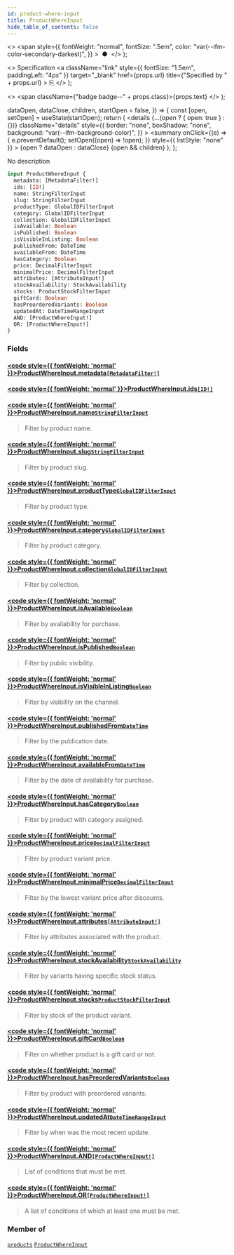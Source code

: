```yaml
---
id: product-where-input
title: ProductWhereInput
hide_table_of_contents: false
---
```


  <>
    <span
      style={{
        fontWeight: "normal",
        fontSize: ".5em",
        color: "var(--ifm-color-secondary-darkest)",
      }}
    >
      &nbsp;●&nbsp;
    </span>
  </>
);

  <>
    Specification
    <a
      className="link"
      style={{ fontSize: "1.5em", paddingLeft: "4px" }}
      target="\_blank"
      href={props.url}
      title={"Specified by " + props.url}
    >
      ⎘
    </a>
  </>
);

  <>
    <span className={"badge badge--" + props.class}>{props.text}</span>
  </>
);


  dataOpen,
  dataClose,
  children,
  startOpen = false,
}) => {
  const [open, setOpen] = useState(startOpen);
  return (
    <details
      {...(open ? { open: true } : {})}
      className="details"
      style={{
        border: "none",
        boxShadow: "none",
        background: "var(--ifm-background-color)",
      }}
    >
      <summary
        onClick={(e) => {
          e.preventDefault();
          setOpen((open) => !open);
        }}
        style={{ listStyle: "none" }}
      >
        {open ? dataOpen : dataClose}
      </summary>
      {open && children}
    </details>
  );
};

No description

```graphql
input ProductWhereInput {
  metadata: [MetadataFilter!]
  ids: [ID!]
  name: StringFilterInput
  slug: StringFilterInput
  productType: GlobalIDFilterInput
  category: GlobalIDFilterInput
  collection: GlobalIDFilterInput
  isAvailable: Boolean
  isPublished: Boolean
  isVisibleInListing: Boolean
  publishedFrom: DateTime
  availableFrom: DateTime
  hasCategory: Boolean
  price: DecimalFilterInput
  minimalPrice: DecimalFilterInput
  attributes: [AttributeInput!]
  stockAvailability: StockAvailability
  stocks: ProductStockFilterInput
  giftCard: Boolean
  hasPreorderedVariants: Boolean
  updatedAt: DateTimeRangeInput
  AND: [ProductWhereInput!]
  OR: [ProductWhereInput!]
}
```

### Fields

#### [<code style={{ fontWeight: 'normal' }}>ProductWhereInput.<b>metadata</b></code>](#)<Bullet />[`[MetadataFilter!]`](../../../api-reference/miscellaneous/inputs/metadata-filter) <Badge class="secondary" text="list"/> <Badge class="secondary" text="input"/>

>

#### [<code style={{ fontWeight: 'normal' }}>ProductWhereInput.<b>ids</b></code>](#)<Bullet />[`[ID!]`](../../../api-reference/miscellaneous/scalars/id) <Badge class="secondary" text="list"/> <Badge class="secondary" text="scalar"/>

>

#### [<code style={{ fontWeight: 'normal' }}>ProductWhereInput.<b>name</b></code>](#)<Bullet />[`StringFilterInput`](../../../api-reference/miscellaneous/inputs/string-filter-input) <Badge class="secondary" text="input"/>

> Filter by product name.

#### [<code style={{ fontWeight: 'normal' }}>ProductWhereInput.<b>slug</b></code>](#)<Bullet />[`StringFilterInput`](../../../api-reference/miscellaneous/inputs/string-filter-input) <Badge class="secondary" text="input"/>

> Filter by product slug.

#### [<code style={{ fontWeight: 'normal' }}>ProductWhereInput.<b>productType</b></code>](#)<Bullet />[`GlobalIDFilterInput`](../../../api-reference/miscellaneous/inputs/global-idfilter-input) <Badge class="secondary" text="input"/>

> Filter by product type.

#### [<code style={{ fontWeight: 'normal' }}>ProductWhereInput.<b>category</b></code>](#)<Bullet />[`GlobalIDFilterInput`](../../../api-reference/miscellaneous/inputs/global-idfilter-input) <Badge class="secondary" text="input"/>

> Filter by product category.

#### [<code style={{ fontWeight: 'normal' }}>ProductWhereInput.<b>collection</b></code>](#)<Bullet />[`GlobalIDFilterInput`](../../../api-reference/miscellaneous/inputs/global-idfilter-input) <Badge class="secondary" text="input"/>

> Filter by collection.

#### [<code style={{ fontWeight: 'normal' }}>ProductWhereInput.<b>isAvailable</b></code>](#)<Bullet />[`Boolean`](../../../api-reference/miscellaneous/scalars/boolean) <Badge class="secondary" text="scalar"/>

> Filter by availability for purchase.

#### [<code style={{ fontWeight: 'normal' }}>ProductWhereInput.<b>isPublished</b></code>](#)<Bullet />[`Boolean`](../../../api-reference/miscellaneous/scalars/boolean) <Badge class="secondary" text="scalar"/>

> Filter by public visibility.

#### [<code style={{ fontWeight: 'normal' }}>ProductWhereInput.<b>isVisibleInListing</b></code>](#)<Bullet />[`Boolean`](../../../api-reference/miscellaneous/scalars/boolean) <Badge class="secondary" text="scalar"/>

> Filter by visibility on the channel.

#### [<code style={{ fontWeight: 'normal' }}>ProductWhereInput.<b>publishedFrom</b></code>](#)<Bullet />[`DateTime`](../../../api-reference/miscellaneous/scalars/date-time) <Badge class="secondary" text="scalar"/>

> Filter by the publication date.

#### [<code style={{ fontWeight: 'normal' }}>ProductWhereInput.<b>availableFrom</b></code>](#)<Bullet />[`DateTime`](../../../api-reference/miscellaneous/scalars/date-time) <Badge class="secondary" text="scalar"/>

> Filter by the date of availability for purchase.

#### [<code style={{ fontWeight: 'normal' }}>ProductWhereInput.<b>hasCategory</b></code>](#)<Bullet />[`Boolean`](../../../api-reference/miscellaneous/scalars/boolean) <Badge class="secondary" text="scalar"/>

> Filter by product with category assigned.

#### [<code style={{ fontWeight: 'normal' }}>ProductWhereInput.<b>price</b></code>](#)<Bullet />[`DecimalFilterInput`](../../../api-reference/miscellaneous/inputs/decimal-filter-input) <Badge class="secondary" text="input"/>

> Filter by product variant price.

#### [<code style={{ fontWeight: 'normal' }}>ProductWhereInput.<b>minimalPrice</b></code>](#)<Bullet />[`DecimalFilterInput`](../../../api-reference/miscellaneous/inputs/decimal-filter-input) <Badge class="secondary" text="input"/>

> Filter by the lowest variant price after discounts.

#### [<code style={{ fontWeight: 'normal' }}>ProductWhereInput.<b>attributes</b></code>](#)<Bullet />[`[AttributeInput!]`](../../../api-reference/attributes/inputs/attribute-input) <Badge class="secondary" text="list"/> <Badge class="secondary" text="input"/>

> Filter by attributes associated with the product.

#### [<code style={{ fontWeight: 'normal' }}>ProductWhereInput.<b>stockAvailability</b></code>](#)<Bullet />[`StockAvailability`](../../../api-reference/products/enums/stock-availability) <Badge class="secondary" text="enum"/>

> Filter by variants having specific stock status.

#### [<code style={{ fontWeight: 'normal' }}>ProductWhereInput.<b>stocks</b></code>](#)<Bullet />[`ProductStockFilterInput`](../../../api-reference/products/inputs/product-stock-filter-input) <Badge class="secondary" text="input"/>

> Filter by stock of the product variant.

#### [<code style={{ fontWeight: 'normal' }}>ProductWhereInput.<b>giftCard</b></code>](#)<Bullet />[`Boolean`](../../../api-reference/miscellaneous/scalars/boolean) <Badge class="secondary" text="scalar"/>

> Filter on whether product is a gift card or not.

#### [<code style={{ fontWeight: 'normal' }}>ProductWhereInput.<b>hasPreorderedVariants</b></code>](#)<Bullet />[`Boolean`](../../../api-reference/miscellaneous/scalars/boolean) <Badge class="secondary" text="scalar"/>

> Filter by product with preordered variants.

#### [<code style={{ fontWeight: 'normal' }}>ProductWhereInput.<b>updatedAt</b></code>](#)<Bullet />[`DateTimeRangeInput`](../../../api-reference/miscellaneous/inputs/date-time-range-input) <Badge class="secondary" text="input"/>

> Filter by when was the most recent update.

#### [<code style={{ fontWeight: 'normal' }}>ProductWhereInput.<b>AND</b></code>](#)<Bullet />[`[ProductWhereInput!]`](../../../api-reference/products/inputs/product-where-input) <Badge class="secondary" text="list"/> <Badge class="secondary" text="input"/>

> List of conditions that must be met.

#### [<code style={{ fontWeight: 'normal' }}>ProductWhereInput.<b>OR</b></code>](#)<Bullet />[`[ProductWhereInput!]`](../../../api-reference/products/inputs/product-where-input) <Badge class="secondary" text="list"/> <Badge class="secondary" text="input"/>

> A list of conditions of which at least one must be met.

### Member of

[`products`](../../../api-reference/products/queries/products) <Badge class="secondary" text="query"/><Bullet />[`ProductWhereInput`](../../../api-reference/products/inputs/product-where-input) <Badge class="secondary" text="input"/>
